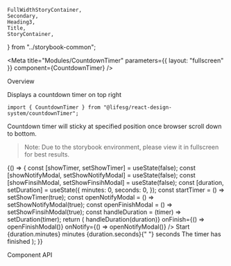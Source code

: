     FullWidthStoryContainer,
    Secondary,
    Heading3,
    Title,
    StoryContainer,
} from "../storybook-common";

<Meta
    title="Modules/CountdownTimer"
    parameters={{ layout: "fullscreen" }}
    component={CountdownTimer}
/>

<Title>Countdown Timer</Title>

<Secondary>Overview</Secondary>

Displays a countdown timer on top right

```tsx
import { CountdownTimer } from "@lifesg/react-design-system/countdownTimer";
```

Countdown timer will sticky at specified position once browser scroll down to bottom.

> Note: Due to the storybook environment, please view it in fullscreen for best results.

<Canvas>
    <Story name="CountdownTimer">
        {() => {
            const [showTimer, setShowTimer] = useState(false);
            const [showNotifyModal, setShowNotifyModal] = useState(false);
            const [showFinsihModal, setShowFinsihModal] = useState(false);
            const [duration, setDuration] = useState({
                minutes: 0,
                seconds: 0,
            });
            const startTimer = () => setShowTimer(true);
            const openNotifyModal = () => setShowNotifyModal(true);
            const openFinishModal = () => setShowFinsihModal(true);
            const handleDuration = (timer) => setDuration(timer);
            return (
                <FullWidthStoryContainer>
                    <CountdownView>
                        <CountdownTimer
                            show={showTimer}
                            timer={{ minutes: 1, seconds: 10 }}
                            notifyTimer={{ seconds: 50 }}
                            onDuration={(duration) => handleDuration(duration)}
                            onFinish={() => openFinishModal()}
                            onNotify={() => openNotifyModal()}
                        />
                        <Button.Default onClick={startTimer}>
                            Start
                        </Button.Default>
                    </CountdownView>
                    <NotifyModal show={showNotifyModal}>
                        <span>
                            {duration.minutes} minutes {duration.seconds}{" "}
                            seconds
                        </span>
                    </NotifyModal>
                    <NotifyModal show={showFinsihModal}>
                        <span>The timer has finished</span>
                    </NotifyModal>
                </FullWidthStoryContainer>
            );
        }}
    </Story>
</Canvas>

<Secondary>Component API</Secondary>

<PropsTable />
